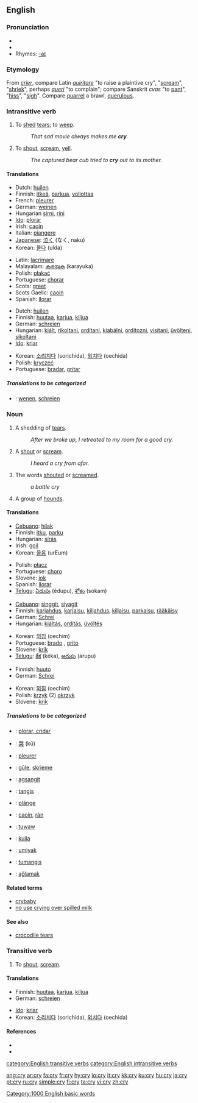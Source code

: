 ==English==

{{rank|individual|girls|wall|809|cry|step|turning|village}}

===Pronunciation===
*{{IPA|/kɹaɪ/}}
*{{audio|en-us-cry.ogg|Audio (US)}}
*Rhymes: [[Rhymes:English:-aɪ|-aɪ]]

===Etymology===
From {{F.}} ''[[crier]]'', compare Latin ''[[quiritare]]'' "to raise a plaintive cry", "[[scream]]", "[[shriek]]", perhaps {{F.}} ''[[queri]]'' "to complain"; compare Sanskrit ''cvas'' "to [[pant]]", "[[hiss]]", "[[sigh]]". Compare [[quarrel]] a brawl, [[querulous]].

===Intransitive verb===
{{en-verb|cr|i|ed}}

# To [[shed]] [[tears]]; to [[weep]].
#:''That sad movie always makes me '''cry'''.''
# To [[shout]], [[scream]], [[yell]].
#:''The captured bear cub tried to '''cry''' out to its mother.''

====Translations====
{{trans-top|to weep}}
*Dutch: [[huilen]]
*Finnish: [[itkeä]], [[parkua]], [[vollottaa]]
*French: [[pleurer]]
*German: [[weinen]]
*Hungarian [[sírni]], [[ríni]]
*[[Ido]]: [[plorar]]
*Irish: [[caoin]]
*Italian: [[piangere]]
*[[Japanese]]: [[泣く]] (なく, naku)
*Korean: [[울다]] (ulda) 
{{trans-mid}}
*Latin: [[lacrimare]]
*Malayalam: [[കരയുക]] (karayuka)
*Polish: [[płakać]]
*Portuguese: [[chorar]]
*Scots: [[greet]]
*Scots Gaelic: [[caoin#Scots Gaelic|caoin]]
*Spanish: [[llorar]]
{{trans-bottom}}

{{trans-top|to shout, scream, yell}}
*Dutch: [[huilen]]
*Finnish: [[huutaa]], [[karjua]], [[kiljua]]
*German: [[schreien]]
*Hungarian: [[kiált]], [[rikoltani]], [[ordítani]], [[kiabálni]], [[ordítozni]], [[visítani]], [[üvölteni]], [[sikoltani]]
*[[Ido]]: [[kriar]]
{{trans-mid}}
*Korean: [[소리치다]] (sorichida), [[외치다]] (oechida) 
*Polish: [[kryczeć]]
*Portuguese: [[bradar]], [[gritar]]
{{trans-bottom}}

=====Translations to be categorized=====
{{checktrans}}
*{{ttbc|Dutch}}: [[wenen]], [[schreien]]

===Noun===
{{en-noun|cri|es}}

# A shedding of [[tears]].
#:''After we broke up, I retreated to my room for a good cry.''
#A [[shout]] or [[scream]].
#:''I heard a cry from afar.''
#The words [[shouted]] or [[screamed]].
#:''a battle cry''
# {{context|collective}} A group of [[hounds]].

====Translations====
{{trans-top|a shedding of tears}}
*[[Cebuano]]: [[hilak]]
*Finnish: [[itku]], [[parku]]
*Hungarian: [[sírás]]
*Irish: [[goil]]
*Korean: [[울음]] (urEum)
{{trans-mid}}
*Polish: [[płacz]] {{m}}
*Portuguese: [[choro]] {{m}}
*Slovene: [[jok]] {{m}}
*Spanish: [[llorar]]
*[[Telugu]]: [[ఏడుపు]] (édupu), [[శోకం]] (sokam)
{{trans-bottom}}

{{trans-top|a shout or scream}}
*[[Cebuano]]: [[singgit]], [[siyagit]]
*Finnish: [[karjahdus]], [[karjaisu]], [[kiljahdus]], [[kiljaisu]], [[parkaisu]], [[rääkäisy]]
*German: [[Schrei]] {{m}}
*Hungarian: [[kiáltás]],  [[ordítás]], [[üvöltés]]
{{trans-mid}}
*Korean: [[외침]] (oechim)
*Portuguese: [[brado]] {{m}}, [[grito]] {{m}}
*Slovene: [[krik]] {{m}}
*[[Telugu]]: [[కేక]] (kéka), [[అరుపు]] (arupu)
{{trans-bottom}}

{{trans-top|the words shouted or screamed}}
*Finnish: [[huuto]]
*German: [[Schrei]] {{m}}
{{trans-mid}}
*Korean: [[외침]] (oechim)
*Polish: [[krzyk]] (2) {{m}} [[okrzyk]] {{m}}
*Slovene: [[krik]] {{m}}
{{trans-bottom}}

=====Translations to be categorized=====
{{checktrans}}
{{top}}
*{{ttbc|Catalan}}: [[plorar, cridar]]
*{{ttbc|Chinese}}: [[哭]] (kū)
*{{ttbc|French}}: [[pleurer]]
*{{ttbc|Frisian}}: [[gûle]], [[skrieme]]
*{{ttbc|Ilocano}}: [[agsangit]]
*{{ttbc|Indonesian}}: [[tangis]]
*{{ttbc|Romanian}}: [[plânge]]
{{mid}}
*{{ttbc|Scots Gaelic}}: [[caoin#Scots Gaelic|caoin]], [[ràn]]
*{{ttbc|Surigaonon}}: [[tuwaw]]
*{{ttbc|Swahili}}: [[kulia]]
*{{ttbc|Tagalog}}: [[umiyak]]
*{{ttbc|Tausug}}: [[tumangis]]
*{{ttbc|Turkish}}: [[ağlamak]]
{{bottom}}

====Related terms====
*[[crybaby]]
*[[no use crying over spilled milk]]

====See also====
*[[crocodile tears]]

===Transitive verb===
{{en-verb|cr|i|ed}}

# To [[shout]], [[scream]].

====Translations====
{{trans-top|to cry (''transitive verb'')}}
*Finnish: [[huutaa]], [[karjua]], [[kiljua]]
*German: [[schreien]]
{{trans-mid}}
*[[Ido]]: [[kriar]]
*Korean: [[소리치다]] (sorichida), [[외치다]] (oechida)
{{trans-bottom}}

====References====
*{{R:Webster 1828}}
*{{R:Webster 1913}}

[[Category:1000 English basic words]]
[[category:English transitive verbs]]
[[category:English intransitive verbs]]

[[ang:cry]]
[[ar:cry]]
[[fa:cry]]
[[fr:cry]]
[[hy:cry]]
[[io:cry]]
[[it:cry]]
[[kk:cry]]
[[ku:cry]]
[[hu:cry]]
[[ja:cry]]
[[pt:cry]]
[[ru:cry]]
[[simple:cry]]
[[fi:cry]]
[[ta:cry]]
[[vi:cry]]
[[zh:cry]]